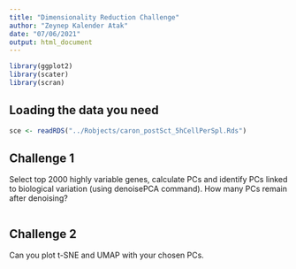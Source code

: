 ```yaml
---
title: "Dimensionality Reduction Challenge"
author: "Zeynep Kalender Atak"
date: "07/06/2021"
output: html_document
---
```


```r
library(ggplot2)
library(scater)
library(scran)
```

## Loading the data you need


```r
sce <- readRDS("../Robjects/caron_postSct_5hCellPerSpl.Rds")
```

## Challenge 1

Select top 2000 highly variable genes, calculate PCs and identify PCs linked to biological variation (using denoisePCA command). How many PCs remain after denoising? 

```r

```

## Challenge 2

Can you plot t-SNE and UMAP with your chosen PCs.  

```r

```

